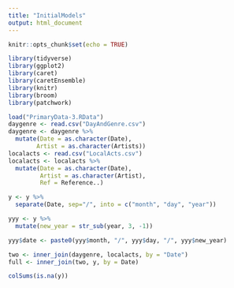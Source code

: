 ```yaml
---
title: "InitialModels"
output: html_document
---
```


```r
knitr::opts_chunk$set(echo = TRUE)
```

```r
library(tidyverse)
library(ggplot2)
library(caret)
library(caretEnsemble)
library(knitr)
library(broom)
library(patchwork)
```

```r
load("PrimaryData-3.RData")
daygenre <- read.csv("DayAndGenre.csv")
daygenre <- daygenre %>%
  mutate(Date = as.character(Date),
        Artist = as.character(Artists))
localacts <- read.csv("LocalActs.csv")
localacts <- localacts %>%
  mutate(Date = as.character(Date),
         Artist = as.character(Artist),
         Ref = Reference..)
```

```r
y <- y %>%
  separate(Date, sep="/", into = c("month", "day", "year"))
```

```r
yyy <- y %>%
  mutate(new_year = str_sub(year, 3, -1))
```


```r
yyy$date <- paste0(yyy$month, "/", yyy$day, "/", yyy$new_year)

```

```r
two <- inner_join(daygenre, localacts, by = "Date")
full <- inner_join(two, y, by = Date)
```



```r
colSums(is.na(y))
```